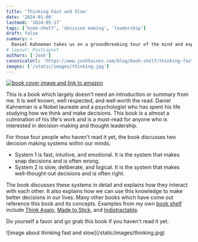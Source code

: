 ```yaml
---
title: 'Thinking Fast and Slow'
date: '2024-01-08'
lastmod: '2024-05-17'
tags: ['book-shelf', 'decision making', 'leadership']
draft: false
summary: >
  Daniel Kahneman takes us on a groundbreaking tour of the mind and explains the two systems that drive the way we think.
# layout: PostLayout
authors: ['Josh']
canonicalUrl: 'https://www.joshhaines.com/blog/book-shelf/thinking-fast-and-slow'
images: ['/static/images/thinking.jpg']
---
```


<div className="mx-auto w-1/3">
  <a href="https://www.amazon.com/Thinking-Fast-Slow-Daniel-Kahneman/dp/0374275637">
    <img
      alt="book cover image and link to amazon"
      src="https://m.media-amazon.com/images/I/319zc862DSL._SY445_SX342_.jpg"
    />
  </a>
</div>

This is a book which largely doesn't need an introduction or summary from me. It is well known, well respected, and well worth the read. Daniel Kahneman is a Nobel laureate and a psychologist who has spent his life studying how we think and make decisions. This book is a almost a culmination of his life's work and is a must-read for anyone who is interested in decision-making and thought leadership.

For those four people who haven't read it yet, the book discusses two decision making systems within our minds.

- System 1 is fast, intuitive, and emotional. It is the system that makes snap decisions and is often wrong.
- System 2 is slow, deliberate, and logical. It is the system that makes well-thought-out decisions and is often right.

The book discusses these systems in detail and explains how they interact with each other. It also explains how we can use this knowledge to make better decisions in our lives. Many other books which have come out reference this book and its concepts. Examples from my own [book shelf](/blog/book-shelf) include [Think Again](/blog/book-shelf/think-again), [Made to Stick](/blog/book-shelf/made-to-stick), and [Indistractable](/blog/book-shelf/indistractable).

Do yourself a favor and go grab this book if you haven't read it yet.

<div className="-mx-2 flex flex-wrap justify-center overflow-hidden xl:-mx-2">
  <div className="my-1 w-full overflow-hidden px-2 xl:my-1 xl:w-3/4 xl:px-2">
    ![image about thinking fast and slow](/static/images/thinking.jpg)
  </div>
</div>

